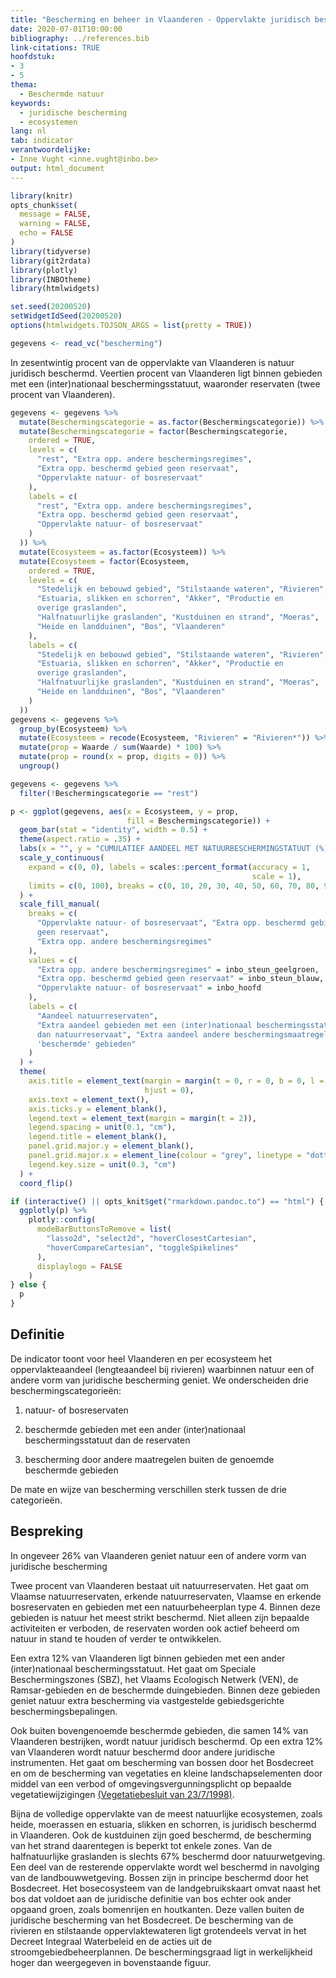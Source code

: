 ```yaml
---
title: "Bescherming en beheer in Vlaanderen - Oppervlakte juridisch beschermd"
date: 2020-07-01T10:00:00
bibliography: ../references.bib
link-citations: TRUE
hoofdstuk:
- 3
- 5
thema:
  - Beschermde natuur
keywords:
  - juridische bescherming
  - ecosystemen
lang: nl
tab: indicator
verantwoordelijke:
- Inne Vught <inne.vught@inbo.be>
output: html_document
---
```


```r
library(knitr)
opts_chunk$set(
  message = FALSE,
  warning = FALSE,
  echo = FALSE
)
library(tidyverse)
library(git2rdata)
library(plotly)
library(INBOtheme)
library(htmlwidgets)

set.seed(20200520)
setWidgetIdSeed(20200520)
options(htmlwidgets.TOJSON_ARGS = list(pretty = TRUE))
```

```r
gegevens <- read_vc("bescherming")
```

In zesentwintig procent van de oppervlakte van Vlaanderen is natuur juridisch beschermd.
Veertien procent van Vlaanderen ligt binnen gebieden met een (inter)nationaal beschermingsstatuut, waaronder reservaten (twee procent van Vlaanderen).

```r
gegevens <- gegevens %>%
  mutate(Beschermingscategorie = as.factor(Beschermingscategorie)) %>%
  mutate(Beschermingscategorie = factor(Beschermingscategorie,
    ordered = TRUE,
    levels = c(
      "rest", "Extra opp. andere beschermingsregimes",
      "Extra opp. beschermd gebied geen reservaat",
      "Oppervlakte natuur- of bosreservaat"
    ),
    labels = c(
      "rest", "Extra opp. andere beschermingsregimes",
      "Extra opp. beschermd gebied geen reservaat",
      "Oppervlakte natuur- of bosreservaat"
    )
  )) %>%
  mutate(Ecosysteem = as.factor(Ecosysteem)) %>%
  mutate(Ecosysteem = factor(Ecosysteem,
    ordered = TRUE,
    levels = c(
      "Stedelijk en bebouwd gebied", "Stilstaande wateren", "Rivieren",
      "Estuaria, slikken en schorren", "Akker", "Productie en
      overige graslanden",
      "Halfnatuurlijke graslanden", "Kustduinen en strand", "Moeras",
      "Heide en landduinen", "Bos", "Vlaanderen"
    ),
    labels = c(
      "Stedelijk en bebouwd gebied", "Stilstaande wateren", "Rivieren",
      "Estuaria, slikken en schorren", "Akker", "Productie en
      overige graslanden",
      "Halfnatuurlijke graslanden", "Kustduinen en strand", "Moeras",
      "Heide en landduinen", "Bos", "Vlaanderen"
    )
  ))
gegevens <- gegevens %>%
  group_by(Ecosysteem) %>%
  mutate(Ecosysteem = recode(Ecosysteem, "Rivieren" = "Rivieren*")) %>%
  mutate(prop = Waarde / sum(Waarde) * 100) %>%
  mutate(prop = round(x = prop, digits = 0)) %>%
  ungroup()

gegevens <- gegevens %>%
  filter(!Beschermingscategorie == "rest")
```

```r
p <- ggplot(gegevens, aes(x = Ecosysteem, y = prop,
                          fill = Beschermingscategorie)) +
  geom_bar(stat = "identity", width = 0.5) +
  theme(aspect.ratio = .35) +
  labs(x = "", y = "CUMULATIEF AANDEEL MET NATUURBESCHERMINGSTATUUT (%)") +
  scale_y_continuous(
    expand = c(0, 0), labels = scales::percent_format(accuracy = 1,
                                                      scale = 1),
    limits = c(0, 100), breaks = c(0, 10, 20, 30, 40, 50, 60, 70, 80, 90)
  ) +
  scale_fill_manual(
    breaks = c(
      "Oppervlakte natuur- of bosreservaat", "Extra opp. beschermd gebied
      geen reservaat",
      "Extra opp. andere beschermingsregimes"
    ),
    values = c(
      "Extra opp. andere beschermingsregimes" = inbo_steun_geelgroen,
      "Extra opp. beschermd gebied geen reservaat" = inbo_steun_blauw,
      "Oppervlakte natuur- of bosreservaat" = inbo_hoofd
    ),
    labels = c(
      "Aandeel natuurreservaten",
      "Extra aandeel gebieden met een (inter)nationaal beschermingsstatuut ander
      dan natuurreservaat", "Extra aandeel andere beschermingsmaatregelen buiten
      'beschermde' gebieden"
    )
  ) +
  theme(
    axis.title = element_text(margin = margin(t = 0, r = 0, b = 0, l = 0),
                              hjust = 0),
    axis.text = element_text(),
    axis.ticks.y = element_blank(),
    legend.text = element_text(margin = margin(t = 2)),
    legend.spacing = unit(0.1, "cm"),
    legend.title = element_blank(),
    panel.grid.major.y = element_blank(),
    panel.grid.major.x = element_line(colour = "grey", linetype = "dotted"),
    legend.key.size = unit(0.3, "cm")
  ) +
  coord_flip()

if (interactive() || opts_knit$get("rmarkdown.pandoc.to") == "html") {
  ggplotly(p) %>%
    plotly::config(
      modeBarButtonsToRemove = list(
        "lasso2d", "select2d", "hoverClosestCartesian",
        "hoverCompareCartesian", "toggleSpikelines"
      ),
      displaylogo = FALSE
    )
} else {
  p
}
```

## Definitie

De indicator toont voor heel Vlaanderen en per ecosysteem het oppervlakteaandeel (lengteaandeel bij rivieren) waarbinnen natuur een of andere vorm van juridische bescherming geniet. We onderscheiden drie beschermingscategorieën:

1. natuur- of bosreservaten

2. beschermde gebieden met een ander (inter)nationaal beschermingsstatuut dan de reservaten

3. bescherming door andere maatregelen buiten de genoemde beschermde gebieden

De mate en wijze van bescherming verschillen sterk tussen de drie categorieën.

## Bespreking

In ongeveer 26% van Vlaanderen geniet natuur een of andere vorm van juridische bescherming

Twee procent van Vlaanderen bestaat uit natuurreservaten. Het gaat om Vlaamse natuurreservaten, erkende natuurreservaten, Vlaamse en erkende bosreservaten en gebieden met een natuurbeheerplan type 4.
Binnen deze gebieden is natuur het meest strikt beschermd.
Niet alleen zijn bepaalde activiteiten er verboden, de reservaten worden ook actief beheerd om natuur in stand te houden of verder te ontwikkelen.

Een extra 12% van Vlaanderen ligt binnen gebieden met een ander (inter)nationaal beschermingsstatuut.
Het gaat om Speciale Beschermingszones (SBZ), het Vlaams Ecologisch Netwerk (VEN), de Ramsar-gebieden en de beschermde duingebieden.
Binnen deze gebieden geniet natuur extra bescherming via vastgestelde gebiedsgerichte beschermingsbepalingen.

Ook buiten bovengenoemde beschermde gebieden, die samen 14% van Vlaanderen bestrijken, wordt natuur juridisch beschermd.
Op een extra 12% van Vlaanderen wordt natuur beschermd door andere juridische instrumenten.
Het gaat om bescherming van bossen door het Bosdecreet en om de bescherming van vegetaties en kleine landschapselementen door middel van een verbod of omgevingsvergunningsplicht op bepaalde vegetatiewijzigingen [(Vegetatiebesluit van 23/7/1998)](https://codex.vlaanderen.be/Zoeken/Document.aspx?DID=1006311&param=inhoud&ref=search&AVIDS=).

Bijna de volledige oppervlakte van de meest natuurlijke ecosystemen, zoals heide, moerassen en estuaria, slikken en schorren,  is  juridisch beschermd in Vlaanderen.
Ook de kustduinen zijn goed beschermd, de bescherming van het strand daarentegen is beperkt tot enkele zones.
Van de halfnatuurlijke graslanden is slechts 67%  beschermd door natuurwetgeving.
Een deel van de resterende oppervlakte wordt wel beschermd in navolging van de landbouwwetgeving.
Bossen zijn in principe beschermd door het Bosdecreet.
Het bosecosysteem van de landgebruikskaart omvat naast het bos dat voldoet aan de juridische definitie van bos echter ook ander opgaand groen, zoals bomenrijen en houtkanten.
Deze vallen buiten de juridische bescherming van het Bosdecreet.
De bescherming van de rivieren en stilstaande oppervlaktewateren ligt grotendeels vervat in het Decreet Integraal Waterbeleid en de acties uit de stroomgebiedbeheerplannen.
De beschermingsgraad ligt in werkelijkheid hoger dan weergegeven in bovenstaande figuur.

